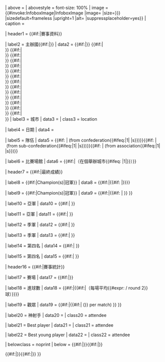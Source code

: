 {{infobox

| bodyclass  = vcalendar
| titleclass = summary
| title      = {{#if:{{{tourney_name|}}}|{{{year|}}} {{{tourney_name|}}} {{{yearr|}}} <includeonly>|{{PAGENAME}}</includeonly>}}
| above      = {{{other_titles|}}}
| abovestyle = font-size: 100%
| image      = {{#invoke:InfoboxImage|InfoboxImage |image={{{image|}}} |size={{{image_size|{{{size|}}}}}} |sizedefault=frameless |upright=1 |alt={{{alt|}}} |suppressplaceholder=yes}}
| caption    = {{{caption|}}}

| header1    = {{#if:{{{country|}}}{{{city|}}}{{{num_teams|}}}{{{venues|}}}|賽事資料}}

| label2     = 主辦國{{#if:{{{country2|}}}|}}
| data2      = {{#if:{{{country|}}}|{{{country}}}}}<!--
  -->{{#if:{{{country2|}}}|<br />{{{country2|}}}}}<!-- 
  -->{{#if:{{{country3|}}}|<br />{{{country3|}}}}}<!--
  -->{{#if:{{{country4|}}}|<br />{{{country4|}}}}}<!--
  -->{{#if:{{{country5|}}}|<br />{{{country5|}}}}}<!--
  -->{{#if:{{{country6|}}}|<br />{{{country6|}}}}}<!--
  -->{{#if:{{{country7|}}}|<br />{{{country7|}}}}}<!--
  -->{{#if:{{{country8|}}}|<br />{{{country8|}}}}}<!--
  -->{{#if:{{{country9|}}}|<br />{{{country9|}}}}}<!--
  -->{{#if:{{{country10|}}}|<br />{{{country10|}}}}}<!--
  -->{{#if:{{{country11|}}}|<br />{{{country11|}}}}}<!--
  -->{{#if:{{{country12|}}}|<br />{{{country12|}}}}}<!--
  -->{{#if:{{{country13|}}}|<br />{{{country13|}}}}}<!--
  -->{{#if:{{{country14|}}}|<br />{{{country14|}}}}}<!--
  -->{{#if:{{{country15|}}}|<br />{{{country15|}}}}}
| label3     = 城市
| data3      = {{{city|}}}
| class3     = location

| label4     = 日期
| data4      = {{{dates|}}}

| label5     = 隊伍
| data5      = {{{num_teams|}}}{{#if: {{{confederations|}}}|&nbsp;(from {{{confederations}}} confederation{{#ifeq:{{{confederations}}}|1| |s}})}}{{#if: {{{sub-confederations|}}}|&nbsp;(from {{{sub-confederations}}} sub-confederation{{#ifeq:{{{sub-confederations}}}|1| |s}})}}{{#if: {{{associations|}}}|&nbsp;(from {{{associations}}} association{{#ifeq:{{{associations}}}|1| |s}})}}

| label6     = 比賽場館
| data6      = {{{venues|}}}{{#if:{{{cities|}}}|（在{{{cities}}}個舉辦城市{{#ifeq: {{{cities}}}|1|}}）}}

| header7    = {{#if:{{{champion|}}}{{{champion_other|}}}|最終成績}}

| label8     = {{#if:{{{American|}}}|Champion(s)|冠軍}}
| data8      = {{#if:{{{champion|}}}|{{korf|{{{champion|}}}|{{{champion-flagvar|}}}|name={{{champion-name|}}}}}{{#if: {{{count|}}}|{{nowrap|（第{{{count}}}次奪冠）}}}}}}

| label9     = {{#if:{{{American|}}}|Champion(s)|冠軍}}
| data9      = {{#if:{{{champion_other|}}}|{{{champion_other}}}{{#if: {{{count|}}}|{{nowrap| ({{ordinal|{{{count}}}}} title)}} }} }}

| label10    = 亞軍
| data10     = {{#if:{{{second|}}}|{{korf|{{{second|}}}|{{{second-flagvar|}}}|name={{{second-name|}}}}} }}

| label11    = 亞軍
| data11     = {{#if:{{{second_other|}}}|{{{second_other|}}} }}

| label12    = 季軍
| data12     = {{#if:{{{third|}}}|{{korf|{{{third|}}}|{{{third-flagvar|}}}|name={{{third-name|}}}}} }}

| label13    = 季軍
| data13     = {{#if:{{{third_other|}}}|{{{third_other|}}} }}

| label14    = 第四名
| data14     = {{#if:{{{fourth|}}}|{{korf|{{{fourth|}}}|{{{fourth-flagvar|}}}|name={{{fourth-name|}}}}} }}

| label15    = 第四名
| data15     = {{#if:{{{fourth_other|}}}|{{{fourth_other|}}} }}

| header16   = {{#if:{{{matches|}}}{{{goals|}}}{{{attendance|}}}{{{top_scorer|}}}{{{player|}}}|賽事統計}}

| label17    = 賽場
| data17     = {{#if:{{{matches|}}}|{{{matches}}}{{{matches_footnote|}}}}}

| label18    = 進球數
| data18     = {{#if:{{{goals|}}}|{{formatnum: {{{goals|0}}}}}{{#if:{{{matches|}}}|（每場平均{{#expr: {{{goals|0}}} / {{{matches|1}}} round 2}}球）}}{{{goals_footnote|}}}}}

| label19    = 觀眾
| data19     = {{#if:{{{attendance|}}}|{{formatnum: {{{attendance|0}}}}}{{#if:{{{matches|}}}|&nbsp;({{formatnum: {{#expr: {{{attendance|0}}} / {{{matches|1}}} round 0}}}} per match) }} }}

| label20    = 神射手
| data20     = {{{top_scorer|}}}
| class20    = attendee

| label21    = Best player
| data21     = {{{player|}}}
| class21    = attendee

| label22    = Best young player
| data22     = {{{young_player|}}}
| class22    = attendee

| belowclass = noprint
| below      = {{#if:{{{prevseason|}}}|{{align|left|&larr; {{{prevseason|}}} }}}}{{#if:{{{nextseason|}}}|{{align|right|{{{nextseason|}}} &rarr; }}}}

{{#if:{{{updated|}}}|{{clear}}{{small|All statistics correct as of {{{updated}}}.}}}}{{#if:{{{extra information|}}}|{{clear}}{{{extra information}}}}}
}}<noinclude>{{documentation}}</noinclude>